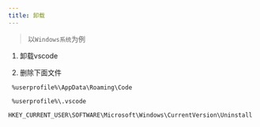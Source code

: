 ```yaml
---
title: 卸载
---
```


> 以`Windows系统`为例

1. 卸载vscode

2. 删除下面文件

```shell
 %userprofile%\AppData\Roaming\Code
```

```shell
 %userprofile%\.vscode
```

```shell
HKEY_CURRENT_USER\SOFTWARE\Microsoft\Windows\CurrentVersion\Uninstall
```
